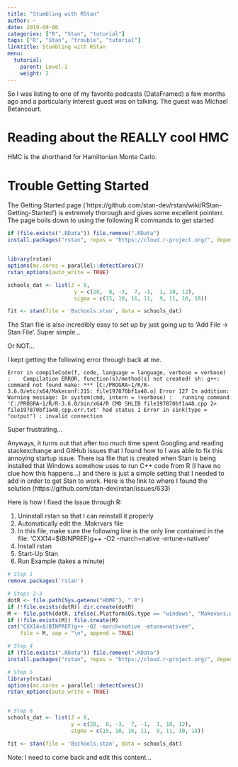 ```yaml
---
title: "Stumbling with RStan"
author: ~
date: 2019-09-06
categories: ["R", "Stan", "tutorial"]
tags: ["R", "Stan", "trouble", "tutorial"]
linktitle: Stumbling with RStan
menu:
  tutorial:
    parent: Level-2
    weight: 2
---
```


So I was listing to one of my favorite podcasts (DataFramed) a few months ago and a particularly interest guest was on talking.
The guest was Michael Betancourt. 


# Reading about the REALLY cool HMC

HMC is the shorthand for Hamiltonian Monte Carlo.

# Trouble Getting Started

The Getting Started page ('https://github.com/stan-dev/rstan/wiki/RStan-Getting-Started') is extremely thorough and gives some excellent pointerr.
The page boils down to using the following R commands to get started

```r

if (file.exists(".RData")) file.remove(".RData")
install.packages("rstan", repos = "https://cloud.r-project.org/", dependencies = TRUE)


library(rstan)
options(mc.cores = parallel::detectCores())
rstan_options(auto_write = TRUE)

schools_dat <- list(J = 8, 
                     y = c(28,  8, -3,  7, -1,  1, 18, 12),
                     sigma = c(15, 10, 16, 11,  9, 11, 10, 18))

fit <- stan(file = '8schools.stan', data = schools_dat)
```

The Stan file is also incredibly easy to set up by just going up to 'Add File -> Stan File'. 
Super simple...

Or NOT...

I kept getting the following error through back at me.

`Error in compileCode(f, code, language = language, verbose = verbose) : 
  Compilation ERROR, function(s)/method(s) not created! sh: g++: command not found
make: *** [C:/PROGRA~1/R/R-3.6.0/etc/x64/Makeconf:215: file197870bf1a48.o] Error 127
In addition: Warning message:
In system(cmd, intern = !verbose) :
  running command 'C:/PROGRA~1/R/R-3.6.0/bin/x64/R CMD SHLIB file197870bf1a48.cpp 2> file197870bf1a48.cpp.err.txt' had status 1
Error in sink(type = "output") : invalid connection`

Super frustrating...

Anyways, it turns out that after too much time spent Googling and reading stackexchange and GitHub issues that I found how to I was able to fix this annoying startup issue.
There isa file that is created when Stan is being installed that Windows somehow uses to run C++ code from R (I have no clue how this happens...) and there is just a simple setting that I needed to add in order to get Stan to work.
Here is the link to where I found the solution (https://github.com/stan-dev/rstan/issues/633)

Here is how I fixed the issue through R:

1. Uninstall rstan so that I can reinstall it properly
2. Automatically edit the .Makrvars file
3. In this file, make sure the following line is the only line contained in the file: 'CXX14=$(BINPREF)g++ -O2 -march=native -mtune=nativee'
4. Install rstan
5. Start-Up Stan
6. Run Example (takes a minute)

```r

# Step 1
remove.packages('rstan')

# Steps 2-3
dotR <- file.path(Sys.getenv("HOME"), ".R")
if (!file.exists(dotR)) dir.create(dotR)
M <- file.path(dotR, ifelse(.Platform$OS.type == "windows", "Makevars.win", "Makevars"))
if (!file.exists(M)) file.create(M)
cat("CXX14=$(BINPREF)g++ -O2 -march=native -mtune=nativee",
    file = M, sep = "\n", append = TRUE)

# Step 4
if (file.exists(".RData")) file.remove(".RData")
install.packages("rstan", repos = "https://cloud.r-project.org/", dependencies = TRUE)

# Step 5
library(rstan)
options(mc.cores = parallel::detectCores())
rstan_options(auto_write = TRUE)


# Step 6
schools_dat <- list(J = 8, 
                    y = c(28,  8, -3,  7, -1,  1, 18, 12),
                    sigma = c(15, 10, 16, 11,  9, 11, 10, 18))

fit <- stan(file = '8schools.stan', data = schools_dat)

```

Note: I need to come back and edit this content...